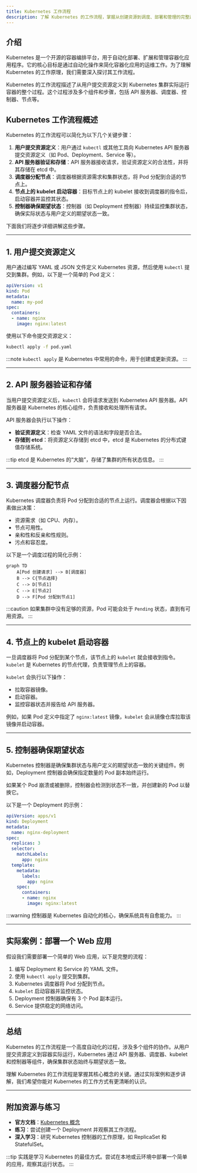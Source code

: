 ```yaml
---
title: Kubernetes 工作流程
description: 了解 Kubernetes 的工作流程，掌握从创建资源到调度、部署和管理的完整过程。适合初学者学习 Kubernetes 的核心概念。
---
```


## 介绍

Kubernetes 是一个开源的容器编排平台，用于自动化部署、扩展和管理容器化应用程序。它的核心目标是通过自动化操作来简化容器化应用的运维工作。为了理解 Kubernetes 的工作原理，我们需要深入探讨其工作流程。

Kubernetes 的工作流程描述了从用户提交资源定义到 Kubernetes 集群实际运行容器的整个过程。这个过程涉及多个组件和步骤，包括 API 服务器、调度器、控制器、节点等。

## Kubernetes 工作流程概述

Kubernetes 的工作流程可以简化为以下几个关键步骤：

1. **用户提交资源定义**：用户通过 `kubectl` 或其他工具向 Kubernetes API 服务器提交资源定义（如 Pod、Deployment、Service 等）。
2. **API 服务器验证和存储**：API 服务器接收请求，验证资源定义的合法性，并将其存储在 etcd 中。
3. **调度器分配节点**：调度器根据资源需求和集群状态，将 Pod 分配到合适的节点上。
4. **节点上的 kubelet 启动容器**：目标节点上的 kubelet 接收到调度器的指令后，启动容器并监控其状态。
5. **控制器确保期望状态**：控制器（如 Deployment 控制器）持续监控集群状态，确保实际状态与用户定义的期望状态一致。

下面我们将逐步详细讲解这些步骤。

---

## 1. 用户提交资源定义

用户通过编写 YAML 或 JSON 文件定义 Kubernetes 资源，然后使用 `kubectl` 提交到集群。例如，以下是一个简单的 Pod 定义：

```yaml
apiVersion: v1
kind: Pod
metadata:
  name: my-pod
spec:
  containers:
  - name: nginx
    image: nginx:latest
```

使用以下命令提交资源定义：

```bash
kubectl apply -f pod.yaml
```

:::note
`kubectl apply` 是 Kubernetes 中常用的命令，用于创建或更新资源。
:::

---

## 2. API 服务器验证和存储

当用户提交资源定义后，`kubectl` 会将请求发送到 Kubernetes API 服务器。API 服务器是 Kubernetes 的核心组件，负责接收和处理所有请求。

API 服务器会执行以下操作：
- **验证资源定义**：检查 YAML 文件的语法和字段是否合法。
- **存储到 etcd**：将资源定义存储到 etcd 中，etcd 是 Kubernetes 的分布式键值存储系统。

:::tip
etcd 是 Kubernetes 的“大脑”，存储了集群的所有状态信息。
:::

---

## 3. 调度器分配节点

Kubernetes 调度器负责将 Pod 分配到合适的节点上运行。调度器会根据以下因素做出决策：
- 资源需求（如 CPU、内存）。
- 节点可用性。
- 亲和性和反亲和性规则。
- 污点和容忍度。

以下是一个调度过程的简化示例：

```mermaid
graph TD
    A[Pod 创建请求] --> B[调度器]
    B --> C{节点选择}
    C --> D[节点1]
    C --> E[节点2]
    D --> F[Pod 分配到节点1]
```

:::caution
如果集群中没有足够的资源，Pod 可能会处于 `Pending` 状态，直到有可用资源。
:::

---

## 4. 节点上的 kubelet 启动容器

一旦调度器将 Pod 分配到某个节点，该节点上的 `kubelet` 就会接收到指令。`kubelet` 是 Kubernetes 的节点代理，负责管理节点上的容器。

`kubelet` 会执行以下操作：
- 拉取容器镜像。
- 启动容器。
- 监控容器状态并报告给 API 服务器。

例如，如果 Pod 定义中指定了 `nginx:latest` 镜像，`kubelet` 会从镜像仓库拉取该镜像并启动容器。

---

## 5. 控制器确保期望状态

Kubernetes 控制器是确保集群状态与用户定义的期望状态一致的关键组件。例如，Deployment 控制器会确保指定数量的 Pod 副本始终运行。

如果某个 Pod 崩溃或被删除，控制器会检测到状态不一致，并创建新的 Pod 以替换它。

以下是一个 Deployment 的示例：

```yaml
apiVersion: apps/v1
kind: Deployment
metadata:
  name: nginx-deployment
spec:
  replicas: 3
  selector:
    matchLabels:
      app: nginx
  template:
    metadata:
      labels:
        app: nginx
    spec:
      containers:
      - name: nginx
        image: nginx:latest
```

:::warning
控制器是 Kubernetes 自动化的核心，确保系统具有自愈能力。
:::

---

## 实际案例：部署一个 Web 应用

假设我们需要部署一个简单的 Web 应用，以下是完整的流程：

1. 编写 Deployment 和 Service 的 YAML 文件。
2. 使用 `kubectl apply` 提交到集群。
3. Kubernetes 调度器将 Pod 分配到节点。
4. `kubelet` 启动容器并监控状态。
5. Deployment 控制器确保有 3 个 Pod 副本运行。
6. Service 提供稳定的网络访问。

---

## 总结

Kubernetes 的工作流程是一个高度自动化的过程，涉及多个组件的协作。从用户提交资源定义到容器实际运行，Kubernetes 通过 API 服务器、调度器、kubelet 和控制器等组件，确保集群状态始终与期望状态一致。

理解 Kubernetes 的工作流程是掌握其核心概念的关键。通过实际案例和逐步讲解，我们希望你能对 Kubernetes 的工作方式有更清晰的认识。

---

## 附加资源与练习

- **官方文档**：[Kubernetes 概念](https://kubernetes.io/docs/concepts/)
- **练习**：尝试创建一个 Deployment 并观察其工作流程。
- **深入学习**：研究 Kubernetes 控制器的工作原理，如 ReplicaSet 和 StatefulSet。

:::tip
实践是学习 Kubernetes 的最佳方式。尝试在本地或云环境中部署一个简单的应用，观察其运行状态。
:::
